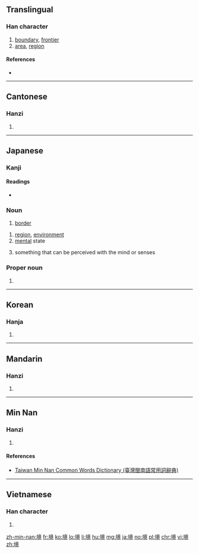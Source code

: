 ==Translingual==
{{stroke order|strokes=14}}
{{Han etyl}}

===Han character===
{{Han char|rn=32|rad=土|as=11|sn=14|four=40116|canj=GYTU|ids=⿰土竟}}

# [[boundary]], [[frontier]]
# [[area]], [[region]]

====References====
* {{Han ref|kx=0237.170|dkj=05409|dj=0475.230|hdz=10482.060|uh=5883|ud=22659|bh=B9D2|bd=47570}}

----

==Cantonese==

===Hanzi===
{{yue-hanzi|jyut=[[ging2]]|y=ging2}}

# {{defn|lang=yue|sort=土11}}

----

==Japanese==

===Kanji===
{{ja-kanji|grade=5|rs=土11}}

====Readings====
* {{ja-readings|goon=[[きょう]] (kyō)|kanon=[[けい]] (kei)|kun=[[さかい]] (sakai)}}

===Noun===
{{ja-noun|さかい}} 

# [[border]]

{{ja-noun|きょう}} 

# [[region]], [[environment]]
# [[mental]] state
# {{context|Buddhism|lang=ja|sort=きょう}} something that can be perceived with the mind or senses

===Proper noun===
{{ja-pos|さかい|proper}}

# {{surname|lang=ja|sort=さかい}}

----

==Korean==

===Hanja===
{{ko-hanja|hangeul=경|rv=gyeong|mr=kyŏng}}

# {{defn|lang=ko|sort=土11}}

----

==Mandarin==

===Hanzi===
{{cmn-hanzi|pin=[[jìng]] ([[jing4]])|wg=ching<sup>4</sup>}}

# {{defn|lang=cmn|sort=土11}}

----

==Min Nan==

===Hanzi===
{{nan-hanzi|tlpa=kíng (king<sup>2</sup>)}}

# {{defn|lang=nan|sort=土11}}

====References====
*[http://twblg.dict.edu.tw/holodict_new/result_detail.jsp?n_no=10443&curpage=1&sample=%E5%A2%83&radiobutton=1&querytarget=1&limit=20&pagenum=1&rowcount=16 Taiwan Min Nan Common Words Dictionary (臺灣閩南語常用詞辭典)]

----

==Vietnamese==

===Han character===
{{vi-hantu|[[cảnh]]|rs=土11}}

# {{defn|lang=vi|sort=土11}}

[[zh-min-nan:境]]
[[fr:境]]
[[ko:境]]
[[lo:境]]
[[li:境]]
[[hu:境]]
[[mg:境]]
[[ja:境]]
[[no:境]]
[[pl:境]]
[[chr:境]]
[[vi:境]]
[[zh:境]]
